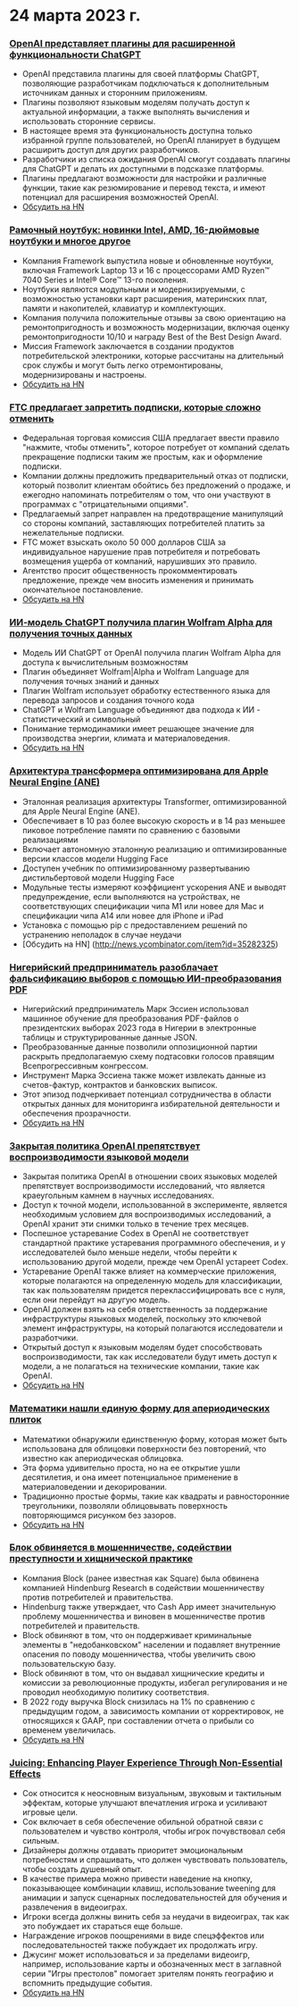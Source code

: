 

<CallToAction />

<Steps>

# 24 марта 2023 г.

### [OpenAI представляет плагины для расширенной функциональности ChatGPT](https://openai.com/blog/chatgpt-plugins)

- OpenAI представила плагины для своей платформы ChatGPT, позволяющие разработчикам подключаться к дополнительным источникам данных и сторонним приложениям.
- Плагины позволяют языковым моделям получать доступ к актуальной информации, а также выполнять вычисления и использовать сторонние сервисы.
- В настоящее время эта функциональность доступна только избранной группе пользователей, но OpenAI планирует в будущем расширить доступ для других разработчиков.
- Разработчики из списка ожидания OpenAI смогут создавать плагины для ChatGPT и делать их доступными в подсказке платформы.
- Плагины предлагают возможности для настройки и различные функции, такие как резюмирование и перевод текста, и имеют потенциал для расширения возможностей OpenAI.
- [Обсудить на HN](http://news.ycombinator.com/item?id=35277677)

### [Рамочный ноутбук: новинки Intel, AMD, 16-дюймовые ноутбуки и многое другое](https://frame.work/)

- Компания Framework выпустила новые и обновленные ноутбуки, включая Framework Laptop 13 и 16 с процессорами AMD Ryzen™ 7040 Series и Intel® Core™ 13-го поколения.
- Ноутбуки являются модульными и модернизируемыми, с возможностью установки карт расширения, материнских плат, памяти и накопителей, клавиатур и комплектующих.
- Компания получила положительные отзывы за свою ориентацию на ремонтопригодность и возможность модернизации, включая оценку ремонтопригодности 10/10 и награду Best of the Best Design Award.
- Миссия Framework заключается в создании продуктов потребительской электроники, которые рассчитаны на длительный срок службы и могут быть легко отремонтированы, модернизированы и настроены.
- [Обсудить на HN](http://news.ycombinator.com/item?id=35277660)

### [FTC предлагает запретить подписки, которые сложно отменить](https://www.theverge.com/2023/3/23/23652373/ftc-click-to-cancel-subscription-service-dark-patterns-ban)

- Федеральная торговая комиссия США предлагает ввести правило "нажмите, чтобы отменить", которое потребует от компаний сделать прекращение подписки таким же простым, как и оформление подписки.
- Компании должны предложить предварительный отказ от подписки, который позволит клиентам обойтись без предложений о продаже, и ежегодно напоминать потребителям о том, что они участвуют в программах с "отрицательными опциями".
- Предлагаемый запрет направлен на предотвращение манипуляций со стороны компаний, заставляющих потребителей платить за нежелательные подписки.
- FTC может взыскать около 50 000 долларов США за индивидуальное нарушение прав потребителя и потребовать возмещения ущерба от компаний, нарушивших это правило.
- Агентство просит общественность прокомментировать предложение, прежде чем вносить изменения и принимать окончательное постановление.
- [Обсудить на HN](http://news.ycombinator.com/item?id=35274519)

### [ИИ-модель ChatGPT получила плагин Wolfram Alpha для получения точных данных](https://writings.stephenwolfram.com/2023/03/chatgpt-gets-its-wolfram-superpowers/)

- Модель ИИ ChatGPT от OpenAI получила плагин Wolfram Alpha для доступа к вычислительным возможностям
- Плагин объединяет Wolfram|Alpha и Wolfram Language для получения точных знаний и данных
- Плагин Wolfram использует обработку естественного языка для перевода запросов и создания точного кода
- ChatGPT и Wolfram Language объединяют два подхода к ИИ - статистический и символьный
- Понимание термодинамики имеет решающее значение для производства энергии, климата и материаловедения.
- [Обсудить на HN](http://news.ycombinator.com/item?id=35277925)

### [Архитектура трансформера оптимизирована для Apple Neural Engine (ANE)](https://github.com/apple/ml-ane-transformers)

- Эталонная реализация архитектуры Transformer, оптимизированной для Apple Neural Engine (ANE).
- Обеспечивает в 10 раз более высокую скорость и в 14 раз меньшее пиковое потребление памяти по сравнению с базовыми реализациями
- Включает автономную эталонную реализацию и оптимизированные версии классов модели Hugging Face
- Доступен учебник по оптимизированному развертыванию дистильбертовой модели Hugging Face
- Модульные тесты измеряют коэффициент ускорения ANE и выводят предупреждение, если выполняются на устройствах, не соответствующих спецификации чипа M1 или новее для Mac и спецификации чипа A14 или новее для iPhone и iPad
- Установка с помощью pip с предоставлением решений по устранению неполадок в случае неудачи
- [Обсудить на HN] (http://news.ycombinator.com/item?id=35282325)

### [Нигерийский предприниматель разоблачает фальсификацию выборов с помощью ИИ-преобразования PDF](https://markessien.com/posts/drama_of_transcription/)

- Нигерийский предприниматель Марк Эссиен использовал машинное обучение для преобразования PDF-файлов о президентских выборах 2023 года в Нигерии в электронные таблицы и структурированные данные JSON.
- Преобразованные данные позволили оппозиционной партии раскрыть предполагаемую схему подтасовки голосов правящим Всепрогрессивным конгрессом.
- Инструмент Марка Эссиена также может извлекать данные из счетов-фактур, контрактов и банковских выписок.
- Этот эпизод подчеркивает потенциал сотрудничества в области открытых данных для мониторинга избирательной деятельности и обеспечения прозрачности.
- [Обсудить на HN](http://news.ycombinator.com/item?id=35272227)

### [Закрытая политика OpenAI препятствует воспроизводимости языковой модели](https://aisnakeoil.substack.com/p/openais-policies-hinder-reproducible)

- Закрытая политика OpenAI в отношении своих языковых моделей препятствует воспроизводимости исследований, что является краеугольным камнем в научных исследованиях.
- Доступ к точной модели, использованной в эксперименте, является необходимым условием для воспроизводимых исследований, а OpenAI хранит эти снимки только в течение трех месяцев.
- Поспешное устаревание Codex в OpenAI не соответствует стандартной практике устаревания программного обеспечения, и у исследователей было меньше недели, чтобы перейти к использованию другой модели, прежде чем OpenAI устареет Codex.
- Устаревание OpenAI также влияет на коммерческие приложения, которые полагаются на определенную модель для классификации, так как пользователям придется переклассифицировать все с нуля, если они перейдут на другую модель.
- OpenAI должен взять на себя ответственность за поддержание инфраструктуры языковых моделей, поскольку это ключевой элемент инфраструктуры, на который полагаются исследователи и разработчики.
- Открытый доступ к языковым моделям будет способствовать воспроизводимости, так как исследователи будут иметь доступ к модели, а не полагаться на технические компании, такие как OpenAI.
- [Обсудить на HN](http://news.ycombinator.com/item?id=35269304)

### [Математики нашли единую форму для апериодических плиток](https://www.newscientist.com/article/2365363-mathematicians-discover-shape-that-can-tile-a-wall-and-never-repeat/)

- Математики обнаружили единственную форму, которая может быть использована для облицовки поверхности без повторений, что известно как апериодическая облицовка.
- Эта форма удивительно проста, но на ее открытие ушли десятилетия, и она имеет потенциальное применение в материаловедении и декорировании.
- Традиционно простые формы, такие как квадраты и равносторонние треугольники, позволяли облицовывать поверхность повторяющимся рисунком без зазоров.
- [Обсудить на HN](http://news.ycombinator.com/item?id=35273707)

### [Блок обвиняется в мошенничестве, содействии преступности и хищнической практике](https://hindenburgresearch.com/block/)

- Компания Block (ранее известная как Square) была обвинена компанией Hindenburg Research в содействии мошенничеству против потребителей и правительства.
- Hindenburg также утверждает, что Cash App имеет значительную проблему мошенничества и виновен в мошенничестве против потребителей и правительств.
- Block обвиняют в том, что он поддерживает криминальные элементы в "недобанковском" населении и подавляет внутренние опасения по поводу мошенничества, чтобы увеличить свою пользовательскую базу.
- Block обвиняют в том, что он выдавал хищнические кредиты и комиссии за революционные продукты, избегал регулирования и не проводил необходимую политику соответствия.
- В 2022 году выручка Block снизилась на 1% по сравнению с предыдущим годом, а зависимость компании от корректировок, не относящихся к GAAP, при составлении отчета о прибыли со временем увеличилась.
- [Обсудить на HN](http://news.ycombinator.com/item?id=35273782)

### [Juicing: Enhancing Player Experience Through Non-Essential Effects](https://garden.bradwoods.io/notes/design/juice)

- Сок относится к неосновным визуальным, звуковым и тактильным эффектам, которые улучшают впечатления игрока и усиливают игровые цели.
- Сок включает в себя обеспечение обильной обратной связи с пользователем и чувство контроля, чтобы игрок почувствовал себя сильным.
- Дизайнеры должны отдавать приоритет эмоциональным потребностям и спрашивать, что должен чувствовать пользователь, чтобы создать душевный опыт.
- В качестве примера можно привести наведение на кнопку, показывающее комбинации клавиш, использование tweening для анимации и запуск сценарных последовательностей для обучения и развлечения в видеоиграх.
- Игроки всегда должны винить себя за неудачи в видеоиграх, так как это побуждает их стараться еще больше.
- Награждение игроков поощрениями в виде спецэффектов или последовательностей также побуждает их продолжать игру.
- Джусинг может использоваться и за пределами видеоигр, например, использование карты и обозначенных мест в заглавной серии "Игры престолов" помогает зрителям понять географию и вспомнить предыдущие события.
- [Обсудить на HN](http://news.ycombinator.com/item?id=35273139)

</Steps>
